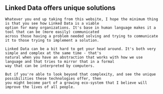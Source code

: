 
<Content>
    <h2 className="subtitle">Linked Data offers unique solutions</h2>

    Whatever you end up taking from this website, I hope the minimum thing is that you see how Linked Data is a viable
    option for many organizations. It's base in human language makes it a tool that can be (more easily) communicated
    across those having a problem needed solving and trying to communicate it to those trying to implement a solution.

    Linked Data can be a bit hard to get your head around. It's both very simple and complex at the same time - that's
    natural when you have an abstraction that works with how we use language and that tries to mirror that in a formal
    way that can be interpreted by computers.

    But if you're able to look beyond that complexity, and see the unique possibilities these technologies offer, then
    you might become part of a growing eco-system that I believe will improve the lives of all people.
</Content>
